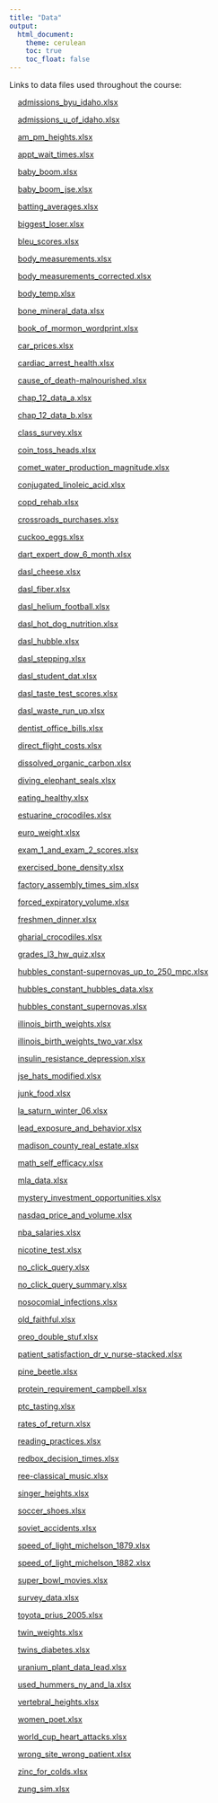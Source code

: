 ```yaml
---
title: "Data"
output:
  html_document:
    theme: cerulean
    toc: true
    toc_float: false
---
```


Links to data files used throughout the course:

<div style="padding-left:15px;">

[admissions_byu_idaho.xlsx](./Data/admissions_byu_idaho.xlsx)

[admissions_u_of_idaho.xlsx](./Data/admissions_u_of_idaho.xlsx)

[am_pm_heights.xlsx](./Data/am_pm_heights.xlsx)

[appt_wait_times.xlsx](./Data/appt_wait_times.xlsx)

[baby_boom.xlsx](./Data/baby_boom.xlsx)

[baby_boom_jse.xlsx](./Data/baby_boom_jse.xlsx)

[batting_averages.xlsx](./Data/batting_averages.xlsx)

[biggest_loser.xlsx](./Data/biggest_loser.xlsx)

[bleu_scores.xlsx](./Data/bleu_scores.xlsx)

[body_measurements.xlsx](./Data/body_measurements.xlsx)

[body_measurements_corrected.xlsx](./Data/body_measurements_corrected.xlsx)

[body_temp.xlsx](./Data/body_temp.xlsx)

[bone_mineral_data.xlsx](./Data/bone_mineral_data.xlsx)

[book_of_mormon_wordprint.xlsx](./Data/book_of_mormon_wordprint.xlsx)

[car_prices.xlsx](./Data/car_prices.xlsx)

[cardiac_arrest_health.xlsx](./Data/cardiac_arrest_health.xlsx)

[cause_of_death-malnourished.xlsx](./Data/cause_of_death-malnourished.xlsx)

[chap_12_data_a.xlsx](./Data/chap_12_data_a.xlsx)

[chap_12_data_b.xlsx](./Data/chap_12_data_b.xlsx)

[class_survey.xlsx](./Data/class_survey.xlsx)

[coin_toss_heads.xlsx](./Data/coin_toss_heads.xlsx)

[comet_water_production_magnitude.xlsx](./Data/comet_water_production_magnitude.xlsx)

[conjugated_linoleic_acid.xlsx](./Data/conjugated_linoleic_acid.xlsx)

[copd_rehab.xlsx](./Data/copd_rehab.xlsx)

[crossroads_purchases.xlsx](./Data/crossroads_purchases.xlsx)

[cuckoo_eggs.xlsx](./Data/cuckoo_eggs.xlsx)

[dart_expert_dow_6_month.xlsx](./Data/dart_expert_dow_6_month.xlsx)

[dasl_cheese.xlsx](./Data/dasl_cheese.xlsx)

[dasl_fiber.xlsx](./Data/dasl_fiber.xlsx)

[dasl_helium_football.xlsx](./Data/dasl_helium_football.xlsx)

[dasl_hot_dog_nutrition.xlsx](./Data/dasl_hot_dog_nutrition.xlsx)

[dasl_hubble.xlsx](./Data/dasl_hubble.xlsx)

[dasl_stepping.xlsx](./Data/dasl_stepping.xlsx)

[dasl_student_dat.xlsx](./Data/dasl_student_dat.xlsx)

[dasl_taste_test_scores.xlsx](./Data/dasl_taste_test_scores.xlsx)

[dasl_waste_run_up.xlsx](./Data/dasl_waste_run_up.xlsx)

[dentist_office_bills.xlsx](./Data/dentist_office_bills.xlsx)

[direct_flight_costs.xlsx](./Data/direct_flight_costs.xlsx)

[dissolved_organic_carbon.xlsx](./Data/dissolved_organic_carbon.xlsx)

[diving_elephant_seals.xlsx](./Data/diving_elephant_seals.xlsx)

[eating_healthy.xlsx](./Data/eating_healthy.xlsx)

[estuarine_crocodiles.xlsx](./Data/estuarine_crocodiles.xlsx)

[euro_weight.xlsx](./Data/euro_weight.xlsx)

[exam_1_and_exam_2_scores.xlsx](./Data/exam_1_and_exam_2_scores.xlsx)

[exercised_bone_density.xlsx](./Data/exercised_bone_density.xlsx)

[factory_assembly_times_sim.xlsx](./Data/factory_assembly_times_sim.xlsx)

[forced_expiratory_volume.xlsx](./Data/forced_expiratory_volume.xlsx)

[freshmen_dinner.xlsx](./Data/freshmen_dinner.xlsx)

[gharial_crocodiles.xlsx](./Data/gharial_crocodiles.xlsx)

[grades_l3_hw_quiz.xlsx](./Data/grades_l3_hw_quiz.xlsx)

[hubbles_constant-supernovas_up_to_250_mpc.xlsx](./Data/hubbles_constant-supernovas_up_to_250_mpc.xlsx)

[hubbles_constant_hubbles_data.xlsx](./Data/hubbles_constant_hubbles_data.xlsx)

[hubbles_constant_supernovas.xlsx](./Data/hubbles_constant_supernovas.xlsx)

[illinois_birth_weights.xlsx](./Data/illinois_birth_weights.xlsx)

[illinois_birth_weights_two_var.xlsx](./Data/illinois_birth_weights_two_var.xlsx)

[insulin_resistance_depression.xlsx](./Data/insulin_resistance_depression.xlsx)

[jse_hats_modified.xlsx](./Data/jse_hats_modified.xlsx)

[junk_food.xlsx](./Data/junk_food.xlsx)

[la_saturn_winter_06.xlsx](./Data/la_saturn_winter_06.xlsx)

[lead_exposure_and_behavior.xlsx](./Data/lead_exposure_and_behavior.xlsx)

[madison_county_real_estate.xlsx](./Data/madison_county_real_estate.xlsx)

[math_self_efficacy.xlsx](./Data/math_self_efficacy.xlsx)

[mla_data.xlsx](./Data/mla_data.xlsx)

[mystery_investment_opportunities.xlsx](./Data/mystery_investment_opportunities.xlsx)

[nasdaq_price_and_volume.xlsx](./Data/nasdaq_price_and_volume.xlsx)

[nba_salaries.xlsx](./Data/nba_salaries.xlsx)

[nicotine_test.xlsx](./Data/nicotine_test.xlsx)

[no_click_query.xlsx](./Data/no_click_query.xlsx)

[no_click_query_summary.xlsx](./Data/no_click_query_summary.xlsx)

[nosocomial_infections.xlsx](./Data/nosocomial_infections.xlsx)

[old_faithful.xlsx](./Data/old_faithful.xlsx)

[oreo_double_stuf.xlsx](./Data/oreo_double_stuf.xlsx)

[patient_satisfaction_dr_v_nurse-stacked.xlsx](./Data/patient_satisfaction_dr_v_nurse-stacked.xlsx)

[pine_beetle.xlsx](./Data/pine_beetle.xlsx)

[protein_requirement_campbell.xlsx](./Data/protein_requirement_campbell.xlsx)

[ptc_tasting.xlsx](./Data/ptc_tasting.xlsx)

[rates_of_return.xlsx](./Data/rates_of_return.xlsx)

[reading_practices.xlsx](./Data/reading_practices.xlsx)

[redbox_decision_times.xlsx](./Data/redbox_decision_times.xlsx)

[ree-classical_music.xlsx](./Data/ree-classical_music.xlsx)

[singer_heights.xlsx](./Data/singer_heights.xlsx)

[soccer_shoes.xlsx](./Data/soccer_shoes.xlsx)

[soviet_accidents.xlsx](./Data/soviet_accidents.xlsx)

[speed_of_light_michelson_1879.xlsx](./Data/speed_of_light_michelson_1879.xlsx)

[speed_of_light_michelson_1882.xlsx](./Data/speed_of_light_michelson_1882.xlsx)

[super_bowl_movies.xlsx](./Data/super_bowl_movies.xlsx)

[survey_data.xlsx](./Data/survey_data.xlsx)

[toyota_prius_2005.xlsx](./Data/toyota_prius_2005.xlsx)

[twin_weights.xlsx](./Data/twin_weights.xlsx)

[twins_diabetes.xlsx](./Data/twins_diabetes.xlsx)

[uranium_plant_data_lead.xlsx](./Data/uranium_plant_data_lead.xlsx)

[used_hummers_ny_and_la.xlsx](./Data/used_hummers_ny_and_la.xlsx)

[vertebral_heights.xlsx](./Data/vertebral_heights.xlsx)

[women_poet.xlsx](./Data/women_poet.xlsx)

[world_cup_heart_attacks.xlsx](./Data/world_cup_heart_attacks.xlsx)

[wrong_site_wrong_patient.xlsx](./Data/wrong_site_wrong_patient.xlsx)

[zinc_for_colds.xlsx](./Data/zinc_for_colds.xlsx)

[zung_sim.xlsx](./Data/zung_sim.xlsx)

</div>